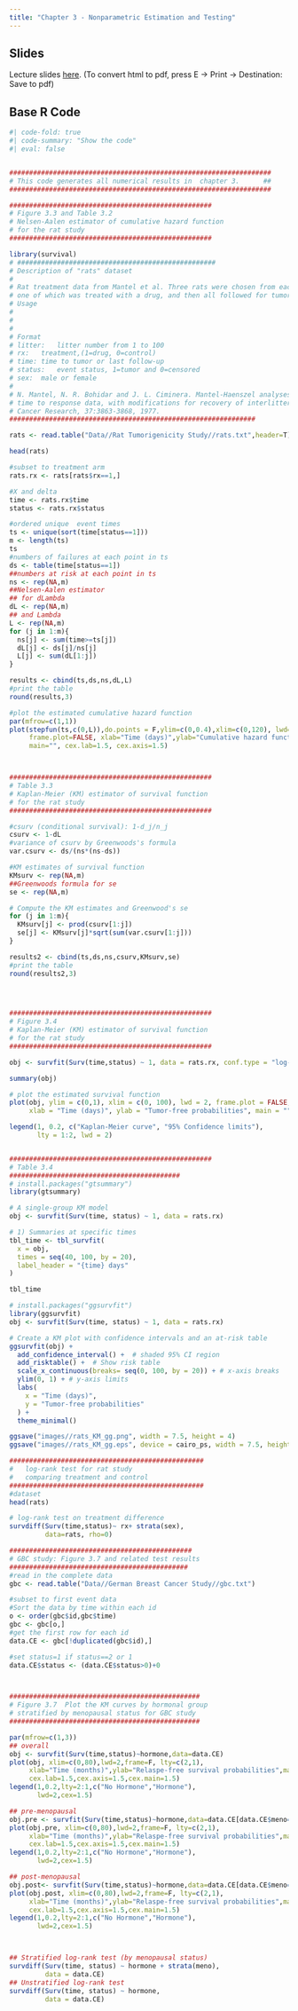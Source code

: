 ```yaml
---
title: "Chapter 3 - Nonparametric Estimation and Testing"
---
```


## Slides

Lecture slides [here](chap3.html){target="_blank"}. (To convert html to pdf, press E $\to$ Print $\to$ Destination: Save to pdf)

## Base R Code

```r
#| code-fold: true
#| code-summary: "Show the code"
#| eval: false


##################################################################
# This code generates all numerical results in  chapter 3.      ##
##################################################################

###################################################
# Figure 3.3 and Table 3.2                 
# Nelsen-Aalen estimator of cumulative hazard function
# for the rat study
###################################################

library(survival)
# ##################################################
# Description of "rats" dataset
# 
# Rat treatment data from Mantel et al. Three rats were chosen from each of 100 litters, 
# one of which was treated with a drug, and then all followed for tumor incidence.
# Usage
# 
# 
# 
# Format
# litter:	litter number from 1 to 100
# rx:	treatment,(1=drug, 0=control)
# time:	time to tumor or last follow-up
# status:	event status, 1=tumor and 0=censored
# sex:	male or female
# 
# N. Mantel, N. R. Bohidar and J. L. Ciminera. Mantel-Haenszel analyses of litter-matched 
# time to response data, with modifications for recovery of interlitter information. 
# Cancer Research, 37:3863-3868, 1977.
##############################################################

rats <- read.table("Data//Rat Tumorigenicity Study//rats.txt",header=T)

head(rats)

#subset to treatment arm
rats.rx <- rats[rats$rx==1,]

#X and delta
time <- rats.rx$time
status <- rats.rx$status

#ordered unique  event times
ts <- unique(sort(time[status==1]))
m <- length(ts)
ts
#numbers of failures at each point in ts
ds <- table(time[status==1])
##numbers at risk at each point in ts
ns <- rep(NA,m)
##Nelsen-Aalen estimator
## for dLambda 
dL <- rep(NA,m)
## and Lambda
L <- rep(NA,m)
for (j in 1:m){
  ns[j] <- sum(time>=ts[j])
  dL[j] <- ds[j]/ns[j]
  L[j] <- sum(dL[1:j])
}

results <- cbind(ts,ds,ns,dL,L)
#print the table
round(results,3)

#plot the estimated cumulative hazard function
par(mfrow=c(1,1))
plot(stepfun(ts,c(0,L)),do.points = F,ylim=c(0,0.4),xlim=c(0,120), lwd=2, 
     frame.plot=FALSE, xlab="Time (days)",ylab="Cumulative hazard function",
     main="", cex.lab=1.5, cex.axis=1.5)



###################################################
# Table 3.3                 
# Kaplan-Meier (KM) estimator of survival function
# for the rat study
###################################################

#csurv (conditional survival): 1-d_j/n_j
csurv <- 1-dL
#variance of csurv by Greenwoods's formula
var.csurv <- ds/(ns*(ns-ds))

#KM estimates of survival function
KMsurv <- rep(NA,m)
##Greenwoods formula for se
se <- rep(NA,m)

# Compute the KM estimates and Greenwood's se
for (j in 1:m){
  KMsurv[j] <- prod(csurv[1:j])
  se[j] <- KMsurv[j]*sqrt(sum(var.csurv[1:j]))
}

results2 <- cbind(ts,ds,ns,csurv,KMsurv,se)
#print the table
round(results2,3)
  



###################################################
# Figure 3.4                 
# Kaplan-Meier (KM) estimator of survival function
# for the rat study
###################################################

obj <- survfit(Surv(time,status) ~ 1, data = rats.rx, conf.type = "log-log")

summary(obj)

# plot the estimated survival function
plot(obj, ylim = c(0,1), xlim = c(0, 100), lwd = 2, frame.plot = FALSE,
     xlab = "Time (days)", ylab = "Tumor-free probabilities", main = "")

legend(1, 0.2, c("Kaplan-Meier curve", "95% Confidence limits"),
       lty = 1:2, lwd = 2)


###################################################
# Table 3.4
###########################################
# install.packages("gtsummary")
library(gtsummary)

# A single-group KM model
obj <- survfit(Surv(time, status) ~ 1, data = rats.rx)

# 1) Summaries at specific times
tbl_time <- tbl_survfit(
  x = obj,
  times = seq(40, 100, by = 20),
  label_header = "{time} days"
)

tbl_time

# install.packages("ggsurvfit")
library(ggsurvfit)
obj <- survfit(Surv(time, status) ~ 1, data = rats.rx)

# Create a KM plot with confidence intervals and an at-risk table
ggsurvfit(obj) +
  add_confidence_interval() +  # shaded 95% CI region
  add_risktable() +  # Show risk table 
  scale_x_continuous(breaks= seq(0, 100, by = 20)) + # x-axis breaks
  ylim(0, 1) + # y-axis limits
  labs(
    x = "Time (days)",
    y = "Tumor-free probabilities"
  ) +
  theme_minimal()

ggsave("images//rats_KM_gg.png", width = 7.5, height = 4)
ggsave("images//rats_KM_gg.eps", device = cairo_ps, width = 7.5, height = 4)

#################################################
#   log-rank test for rat study
#   comparing treatment and control
#################################################
#dataset
head(rats)

# log-rank test on treatment difference
survdiff(Surv(time,status)~ rx+ strata(sex),
         data=rats, rho=0)

##############################################
# GBC study: Figure 3.7 and related test results 
#############################################
#read in the complete data
gbc <- read.table("Data//German Breast Cancer Study//gbc.txt")

#subset to first event data
#Sort the data by time within each id
o <- order(gbc$id,gbc$time)
gbc <- gbc[o,]
#get the first row for each id
data.CE <- gbc[!duplicated(gbc$id),]

#set status=1 if status==2 or 1
data.CE$status <- (data.CE$status>0)+0



################################################
# Figure 3.7  Plot the KM curves by hormonal group 
# stratified by menopausal status for GBC study
################################################

par(mfrow=c(1,3))
## overall
obj <- survfit(Surv(time,status)~hormone,data=data.CE)
plot(obj, xlim=c(0,80),lwd=2,frame=F, lty=c(2,1),
     xlab="Time (months)",ylab="Relaspe-free survival probabilities",main="Overall",
     cex.lab=1.5,cex.axis=1.5,cex.main=1.5)
legend(1,0.2,lty=2:1,c("No Hormone","Hormone"),
       lwd=2,cex=1.5)

## pre-menopausal
obj.pre <- survfit(Surv(time,status)~hormone,data=data.CE[data.CE$meno==1,])
plot(obj.pre, xlim=c(0,80),lwd=2,frame=F, lty=c(2,1),
     xlab="Time (months)",ylab="Relaspe-free survival probabilities",main="Pre-Menopausal",
     cex.lab=1.5,cex.axis=1.5,cex.main=1.5)
legend(1,0.2,lty=2:1,c("No Hormone","Hormone"),
       lwd=2,cex=1.5)

## post-menopausal
obj.post<- survfit(Surv(time,status)~hormone,data=data.CE[data.CE$meno==2,])
plot(obj.post, xlim=c(0,80),lwd=2,frame=F, lty=c(2,1),
     xlab="Time (months)",ylab="Relaspe-free survival probabilities",main="Post-Menopausal",
     cex.lab=1.5,cex.axis=1.5,cex.main=1.5)
legend(1,0.2,lty=2:1,c("No Hormone","Hormone"),
       lwd=2,cex=1.5)



## Stratified log-rank test (by menopausal status)
survdiff(Surv(time, status) ~ hormone + strata(meno),
         data = data.CE)
## Unstratified log-rank test
survdiff(Surv(time, status) ~ hormone,
         data = data.CE)

```
